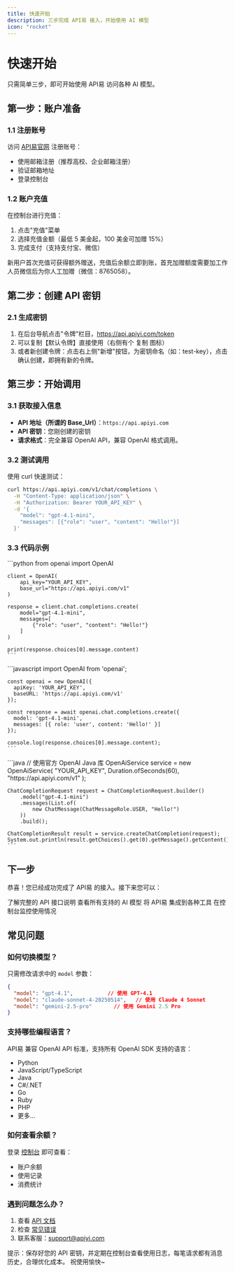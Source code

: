 ```yaml
---
title: 快速开始
description: 三步完成 API易 接入，开始使用 AI 模型
icon: "rocket"
---
```


# 快速开始

只需简单三步，即可开始使用 API易 访问各种 AI 模型。

## 第一步：账户准备

### 1.1 注册账号

访问 [API易官网](https://vip.apiyi.com) 注册账号：

- 使用邮箱注册（推荐高校、企业邮箱注册）
- 验证邮箱地址
- 登录控制台

### 1.2 账户充值

在控制台进行充值：

1. 点击"充值"菜单
2. 选择充值金额（最低 5 美金起，100 美金可加赠 15%）
3. 完成支付（支持支付宝、微信）

<Note>
新用户首次充值可获得额外赠送，充值后余额立即到账，首充加赠额度需要加工作人员微信后为你人工加赠（微信：8765058）。
</Note>

## 第二步：创建 API 密钥

### 2.1 生成密钥

1. 在后台导航点击"令牌"栏目，https://api.apiyi.com/token
2. 可以复制【默认令牌】直接使用（右侧有个 复制 图标）
2. 或者新创建令牌：点击右上侧"新增"按钮，为密钥命名（如：test-key），点击确认创建，即拥有新的令牌。

## 第三步：开始调用

### 3.1 获取接入信息

- **API 地址（所谓的 Base_Url）**：`https://api.apiyi.com`
- **API 密钥**：您刚创建的密钥
- **请求格式**：完全兼容 OpenAI API，兼容 OpenAI 格式调用。

### 3.2 测试调用

使用 curl 快速测试：

```bash
curl https://api.apiyi.com/v1/chat/completions \
  -H "Content-Type: application/json" \
  -H "Authorization: Bearer YOUR_API_KEY" \
  -d '{
    "model": "gpt-4.1-mini",
    "messages": [{"role": "user", "content": "Hello!"}]
  }'
```

### 3.3 代码示例

<Tabs>
  <Tab title="Python">
    ```python
    from openai import OpenAI
    
    client = OpenAI(
        api_key="YOUR_API_KEY",
        base_url="https://api.apiyi.com/v1"
    )
    
    response = client.chat.completions.create(
        model="gpt-4.1-mini",
        messages=[
            {"role": "user", "content": "Hello!"}
        ]
    )
    
    print(response.choices[0].message.content)
    ```
  </Tab>
  
  <Tab title="Node.js">
    ```javascript
    import OpenAI from 'openai';
    
    const openai = new OpenAI({
      apiKey: 'YOUR_API_KEY',
      baseURL: 'https://api.apiyi.com/v1'
    });
    
    const response = await openai.chat.completions.create({
      model: 'gpt-4.1-mini',
      messages: [{ role: 'user', content: 'Hello!' }]
    });
    
    console.log(response.choices[0].message.content);
    ```
  </Tab>
  
  <Tab title="Java">
    ```java
    // 使用官方 OpenAI Java 库
    OpenAiService service = new OpenAiService(
        "YOUR_API_KEY", 
        Duration.ofSeconds(60), 
        "https://api.apiyi.com/v1"
    );
    
    ChatCompletionRequest request = ChatCompletionRequest.builder()
        .model("gpt-4.1-mini")
        .messages(List.of(
            new ChatMessage(ChatMessageRole.USER, "Hello!")
        ))
        .build();
    
    ChatCompletionResult result = service.createChatCompletion(request);
    System.out.println(result.getChoices().get(0).getMessage().getContent());
    ```
  </Tab>
</Tabs>

## 下一步

恭喜！您已经成功完成了 API易 的接入。接下来您可以：

<CardGroup cols={2}>
  <Card title="查看 API 文档" icon="book" href="/api-reference/introduction">
    了解完整的 API 接口说明
  </Card>
  
  <Card title="探索模型列表" icon="robot" href="/models">
    查看所有支持的 AI 模型
  </Card>
  
  <Card title="集成到应用" icon="plug" href="/api-reference/integrations/langchain">
    将 API易 集成到各种工具
  </Card>
  
  <Card title="查看使用统计" icon="chart-line" href="https://api.apiyi.com/log">
    在控制台监控使用情况
  </Card>
</CardGroup>

## 常见问题

### 如何切换模型？

只需修改请求中的 `model` 参数：

```json
{
  "model": "gpt-4.1",           // 使用 GPT-4.1
  "model": "claude-sonnet-4-20250514",   // 使用 Claude 4 Sonnet
  "model": "gemini-2.5-pro"       // 使用 Gemini 2.5 Pro
}
```

### 支持哪些编程语言？

API易 兼容 OpenAI API 标准，支持所有 OpenAI SDK 支持的语言：

- Python
- JavaScript/TypeScript
- Java
- C#/.NET
- Go
- Ruby
- PHP
- 更多...

### 如何查看余额？

登录 [控制台](https://api.apiyi.com/account/profile) 即可查看：
- 账户余额
- 使用记录
- 消费统计

### 遇到问题怎么办？

1. 查看 [API 文档](/api-reference/introduction)
2. 检查 [常见错误](/api-reference/errors)
3. 联系客服：support@apiyi.com

<Info>
提示：保存好您的 API 密钥，并定期在控制台查看使用日志，每笔请求都有消息历史，合理优化成本。
祝使用愉快~
</Info>